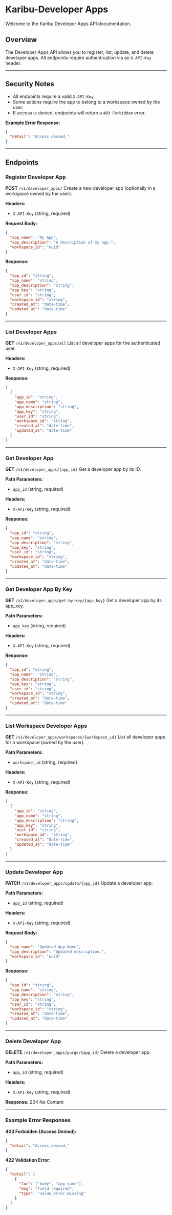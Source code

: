 # Karibu-Developer Apps

Welcome to the Karibu Developer Apps API documentation.

## Overview
The Developer Apps API allows you to register, list, update, and delete developer apps. All endpoints require authentication via an `X-API-Key` header.

---

## Security Notes
- All endpoints require a valid `X-API-Key`.
- Some actions require the app to belong to a workspace owned by the user.
- If access is denied, endpoints will return a `403 Forbidden` error.

**Example Error Response:**
```json
{
  "detail": "Access denied."
}
```

---

## Endpoints

### Register Developer App
**POST** `/v1/developer_apps/`
Create a new developer app (optionally in a workspace owned by the user).

**Headers:**
- `X-API-Key` (string, required)

**Request Body:**
```json
{
  "app_name": "My App",
  "app_description": "A description of my app.",
  "workspace_id": "uuid"
}
```

**Response:**
```json
{
  "app_id": "string",
  "app_name": "string",
  "app_description": "string",
  "app_key": "string",
  "user_id": "string",
  "workspace_id": "string",
  "created_at": "date-time",
  "updated_at": "date-time"
}
```

---

### List Developer Apps
**GET** `/v1/developer_apps/all`
List all developer apps for the authenticated user.

**Headers:**
- `X-API-Key` (string, required)

**Response:**
```json
[
  {
    "app_id": "string",
    "app_name": "string",
    "app_description": "string",
    "app_key": "string",
    "user_id": "string",
    "workspace_id": "string",
    "created_at": "date-time",
    "updated_at": "date-time"
  }
]
```

---

### Get Developer App
**GET** `/v1/developer_apps/{app_id}`
Get a developer app by its ID.

**Path Parameters:**
- `app_id` (string, required)

**Headers:**
- `X-API-Key` (string, required)

**Response:**
```json
{
  "app_id": "string",
  "app_name": "string",
  "app_description": "string",
  "app_key": "string",
  "user_id": "string",
  "workspace_id": "string",
  "created_at": "date-time",
  "updated_at": "date-time"
}
```

---

### Get Developer App By Key
**GET** `/v1/developer_apps/get-by-key/{app_key}`
Get a developer app by its app_key.

**Path Parameters:**
- `app_key` (string, required)

**Headers:**
- `X-API-Key` (string, required)

**Response:**
```json
{
  "app_id": "string",
  "app_name": "string",
  "app_description": "string",
  "app_key": "string",
  "user_id": "string",
  "workspace_id": "string",
  "created_at": "date-time",
  "updated_at": "date-time"
}
```

---

### List Workspace Developer Apps
**GET** `/v1/developer_apps/workspaces/{workspace_id}`
List all developer apps for a workspace (owned by the user).

**Path Parameters:**
- `workspace_id` (string, required)

**Headers:**
- `X-API-Key` (string, required)

**Response:**
```json
[
  {
    "app_id": "string",
    "app_name": "string",
    "app_description": "string",
    "app_key": "string",
    "user_id": "string",
    "workspace_id": "string",
    "created_at": "date-time",
    "updated_at": "date-time"
  }
]
```

---

### Update Developer App
**PATCH** `/v1/developer_apps/update/{app_id}`
Update a developer app.

**Path Parameters:**
- `app_id` (string, required)

**Headers:**
- `X-API-Key` (string, required)

**Request Body:**
```json
{
  "app_name": "Updated App Name",
  "app_description": "Updated description.",
  "workspace_id": "uuid"
}
```

**Response:**
```json
{
  "app_id": "string",
  "app_name": "string",
  "app_description": "string",
  "app_key": "string",
  "user_id": "string",
  "workspace_id": "string",
  "created_at": "date-time",
  "updated_at": "date-time"
}
```

---

### Delete Developer App
**DELETE** `/v1/developer_apps/purge/{app_id}`
Delete a developer app.

**Path Parameters:**
- `app_id` (string, required)

**Headers:**
- `X-API-Key` (string, required)

**Response:**
204 No Content

---

### Example Error Responses

**403 Forbidden (Access Denied):**
```json
{
  "detail": "Access denied."
}
```

**422 Validation Error:**
```json
{
  "detail": [
    {
      "loc": ["body", "app_name"],
      "msg": "field required",
      "type": "value_error.missing"
    }
  ]
}
```

